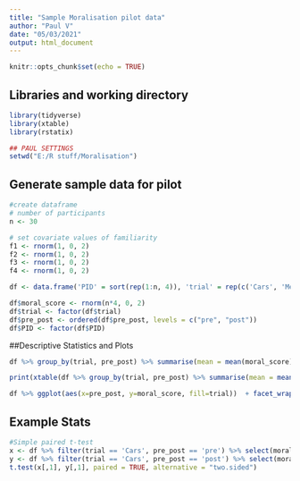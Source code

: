 ```yaml
---
title: "Sample Moralisation pilot data"
author: "Paul V"
date: "05/03/2021"
output: html_document
---
```


```r
knitr::opts_chunk$set(echo = TRUE)
```

## Libraries and working directory
```r
library(tidyverse)
library(xtable)
library(rstatix)

## PAUL SETTINGS
setwd("E:/R stuff/Moralisation")

```

## Generate sample data for pilot
```r
#create dataframe
# number of participants
n <- 30

# set covariate values of familiarity
f1 <- rnorm(1, 0, 2)
f2 <- rnorm(1, 0, 2)
f3 <- rnorm(1, 0, 2)
f4 <- rnorm(1, 0, 2)

df <- data.frame('PID' = sort(rep(1:n, 4)), 'trial' = rep(c('Cars', 'Meat', 'Plastic', 'e-waste'), n), 'pre_post' = c(rep('pre',n*2), rep('post',n*2)))

df$moral_score <- rnorm(n*4, 0, 2)
df$trial <- factor(df$trial)                                                                                   
df$pre_post <- ordered(df$pre_post, levels = c("pre", "post"))
df$PID <- factor(df$PID)

```
##Descriptive Statistics and Plots
```r
df %>% group_by(trial, pre_post) %>% summarise(mean = mean(moral_score))

print(xtable(df %>% group_by(trial, pre_post) %>% summarise(mean = mean(moral_score))), type="html", file="example.html")

df %>% ggplot(aes(x=pre_post, y=moral_score, fill=trial))  + facet_wrap(df$trial) + geom_boxplot() + ggtitle("Comparison of Moralisation score for each issue before and after video stimulus") + ylab("Moral Score") + xlab("")

```

## Example Stats
```r

#Simple paired t-test
x <- df %>% filter(trial == 'Cars', pre_post == 'pre') %>% select(moral_score)
y <- df %>% filter(trial == 'Cars', pre_post == 'post') %>% select(moral_score)
t.test(x[,1], y[,1], paired = TRUE, alternative = "two.sided")

```
